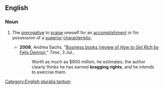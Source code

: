 ==English==

===Noun===
{{en-noun|sg=[[bragging]] [[rights]]|''[[plurale tantum|always plural]]''}} [[Category:English pluralia tantum]]

# {{idiom}} The [[prerogative]] to [[praise]] oneself for an [[accomplishment]] or for possession of a [[superior]] [[characteristic]].
#*'''2008''', Andrea Sachs, "[http://www.time.com/time/magazine/article/0,9171,1820126,00.html Business books (review of ''How to Get Rich'' by Felix Dennis)]," ''Time'', 3 Jul.,
#*:Worth as much as $900 million, he estimates, the author clearly thinks he has earned '''bragging rights''', and he intends to exercise them.